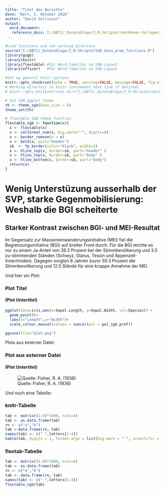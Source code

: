```yaml
---
title: "Titel des Berichts"
date: "Bern, 5. Oktober 2020"
author: "David Gallusser"
output: 
  word_document:
   reference_docx: I:/ABT1/_Datenablage/3_R-Skripte/rmarkdown-Vorlagen/reference-sgb.docx
---
```


<!-- # Heading 1 is for section titles -->
<!-- ## Heading 2 is for subsection titles -->
<!-- ### Heading 3 is for figure titles -->
<!-- #### Heading 4 is for figure subtitles -->
<!-- [For Links](http://www.sgb.ch) -->

```r
#Load functions and set working directory
source("I:/ABT1/_Datenablage/3_R-Skripte/SGB_data_prep_functions.R")
library(gsgb)
library(knitr)
library(flextable) #für Word-Tabellen im SGB-Layout
library(officer)   #für Word-Tabellen im SGB-Layout

#Set up general knitr options
knitr::opts_chunk$set(echo = TRUE, warning=FALSE, message=FALSE, fig.width=3.5, fig.height=2.5, dpi=320)
# Working directory in knitr (uncomment next line if desired)
# knitr::opts_knit$set(root.dir="I:/ABT1/_Datenablage/3_R-Skripte/rmarkdown-Vorlagen")

# Set SGB ggplot theme
th <- theme_sgb(base_size = 8)
theme_set(th)

# flextable SGB theme function
flextable_sgb <- function(x){
  x <- flextable(x)
  x <- colformat_num(x, big.mark="'", digits=0)
  x <- border_remove(x = x) 
  x <- bold(x, part="header")
  sb  <- fp_border(color="black", width=1)
  x <- hline_top(x, border=sb, part="header" )
  x <- hline_top(x, border=sb, part="body" )
  x <- hline_bottom(x, border=sb, part="body")
  return(x)
}
```

# Wenig Unterstüzung ausserhalb der SVP, starke Gegenmobilisierung: Weshalb die BGI scheiterte

## Starker Kontrast zwischen BGI- und MEI-Resultat

Im Gegensatz zur Masseneinwanderungsinitiative (MEI) fiel die Begrenzungsinitiative (BGI) auf breiter Front durch. Für die BGI reichte es nur zu einem Ja-Anteil von 38.3 Prozent bei der Stimmbevölkerung und 3.5 zu-stimmenden Ständen (Schwyz, Glarus, Tessin und Appenzell-Innerrhoden). Dagegen sorgten 6 Jahren zuvor 50.3 Prozent der Stimmbevölkerung und 12.5 Stände für eine knappe Annahme der MEI. 

Und hier ein Plot: 

### Plot Titel
#### (Plot Untertitel)
```r
ggplot(data=iris,aes(x=Sepal.Length, y=Sepal.Width, col=Species)) + 
  geom_point()+
  labs(x="Length",y="Width")+
  scale_colour_manual(values = usecol(pal = pal_sgb_pref))

ggsave(file="plot.png")
```

Plots aus externer Datei:

### Plot aus externer Datei
#### (Plot Untertitel)
![Quelle: Fisher, R. A. (1936)](plot.png) 

Und noch eine Tabelle:

### knitr-Tabelle
```r
tab <- matrix((1:8)*1000, ncol=4)
tab <- as.data.frame(tab)
rn <- c("a","b")
tab <-data.frame(rn, tab)
names(tab) <- c(" ",letters[1:4])
kable(tab, digits = 1, format.args = list(big.mark = "'", scientific = FALSE))
```


### flextab-Tabelle 
```r
tab <- matrix((1:8)*1000, ncol=4)
tab <- as.data.frame(tab)
rn <- c("a","b")
tab <- data.frame(rn, tab)
names(tab) <- c(" ",letters[1:4])
flextable_sgb(tab)
```
